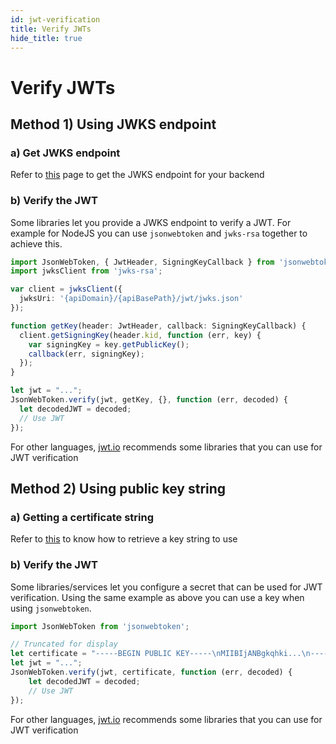 ```yaml
---
id: jwt-verification
title: Verify JWTs
hide_title: true
---
```


<!-- COPY DOCS -->
<!-- ./session/common-customizations/sessions/with-jwt/jwt-verification.mdx -->

# Verify JWTs

## Method 1) Using JWKS endpoint

### a) Get JWKS endpoint

Refer to [this](./get-jwks-and-issuer#jwks-url) page to get the JWKS endpoint for your backend

### b) Verify the JWT

Some libraries let you provide a JWKS endpoint to verify a JWT. For example for NodeJS you can use `jsonwebtoken` and `jwks-rsa` together to achieve this.

```ts
import JsonWebToken, { JwtHeader, SigningKeyCallback } from 'jsonwebtoken';
import jwksClient from 'jwks-rsa';

var client = jwksClient({
  jwksUri: '{apiDomain}/{apiBasePath}/jwt/jwks.json'
});

function getKey(header: JwtHeader, callback: SigningKeyCallback) {
  client.getSigningKey(header.kid, function (err, key) {
    var signingKey = key.getPublicKey();
    callback(err, signingKey);
  });
}

let jwt = "...";
JsonWebToken.verify(jwt, getKey, {}, function (err, decoded) {
  let decodedJWT = decoded;
  // Use JWT
});
```

For other languages, [jwt.io](https://jwt.io/libraries) recommends some libraries that you can use for JWT verification

## Method 2) Using public key string

### a) Getting a certificate string

Refer to [this](./get-public-key) to know how to retrieve a key string to use

### b) Verify the JWT

Some libraries/services let you configure a secret that can be used for JWT verification. Using the same example as above you can use a key when using `jsonwebtoken`.

```ts
import JsonWebToken from 'jsonwebtoken';

// Truncated for display
let certificate = "-----BEGIN PUBLIC KEY-----\nMIIBIjANBgkqhki...\n-----END PUBLIC KEY-----";
let jwt = "...";
JsonWebToken.verify(jwt, certificate, function (err, decoded) {
    let decodedJWT = decoded;
    // Use JWT
});
```

For other languages, [jwt.io](https://jwt.io/libraries) recommends some libraries that you can use for JWT verification
